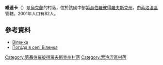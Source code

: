 {{coord|47|59|40|N|34|33|12|E|scale:30000_region:UA|display=title}}

'''維連卡'''（{{lang-uk|Вільне}}）是[[烏克蘭|烏克蘭]]的村落，位於該國中部[[第聶伯羅彼得羅夫斯克州|第聶伯羅彼得羅夫斯克州]]，由[[索洛涅區|索洛涅區]]管轄。2001年人口有82人。

==參考資料==
* [http://gska2.rada.gov.ua/pls/z7502/A005?rdat1=06.12.2007&rf7571=6471 Віленка]{{dead link|date=2018年4月 |bot=InternetArchiveBot |fix-attempted=yes }}
* [http://weather.in.ua/ua/dnepropetrovskaja/3939 Погода в селі Віленка] {{Wayback|url=http://weather.in.ua/ua/dnepropetrovskaja/3939 |date=20161121170158 }}

{{DEFAULTSORT:Вільне}}
[[Category:第聶伯羅彼得羅夫斯克州村落|Category:第聶伯羅彼得羅夫斯克州村落]]
[[Category:索洛涅區村落|Category:索洛涅區村落]]


{{Dnipropetrovsk-geo-stub}}